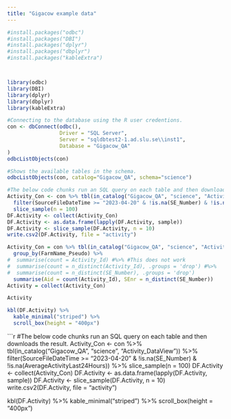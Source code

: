 ```yaml
---
title: "Gigacow example data"
---
```


```r
#install.packages("odbc")
#install.packages("DBI")
#install.packages("dplyr")
#install.packages("dbplyr")
#install.packages("kableExtra")



library(odbc)
library(DBI)
library(dplyr)
library(dbplyr)
library(kableExtra)

#Connecting to the database using the R user credentions.
con <- dbConnect(odbc(),
                 Driver = "SQL Server",
                 Server = "sqldbtest2-1.ad.slu.se\\inst1",
                 Database = "Gigacow_QA"
)
odbcListObjects(con)

#Shows the available tables in the schema.
odbcListObjects(con, catalog="Gigacow_QA", schema="science")
```

```r
#The below code chunks run an SQL query on each table and then downloads the result.
Activity_Con <- con %>% tbl(in_catalog("Gigacow_QA", "science", "Activity_DataView")) %>%
  filter(SourceFileDateTime >= "2023-04-20" & !is.na(SE_Number) & !is.na(AverageActivityLast24Hours)) %>%
  slice_sample(n = 100)
DF.Activity <- collect(Activity_Con)
DF.Activity <- as.data.frame(lapply(DF.Activity, sample))
DF.Activity <- slice_sample(DF.Activity, n = 10)
write.csv2(DF.Activity, file = "activity")

Activity_Con = con %>% tbl(in_catalog("Gigacow_QA", "science", "Activity_DataView")) %>%
  group_by(FarmName_Pseudo) %>%
#  summarise(count = Activity_Id) #%>% #This does not work
#  summarise(count = n_distinct(Activity_Id), .groups = 'drop') #%>%
#  summarise(count = n_distinct(SE_Number), .groups = 'drop')
  summarise(Aid = count(Activity_Id), SEnr = n_distinct(SE_Number))
Activity = collect(Activity_Con)

Activity

kbl(DF.Activity) %>%
  kable_minimal("striped") %>%
  scroll_box(height = "400px")
```

```r
#The below code chunks run an SQL query on each table and then downloads the result.
Activity_Con <- con %>% tbl(in_catalog("Gigacow_QA", "science", "Activity_DataView")) %>%
  filter(SourceFileDateTime >= "2023-04-20" & !is.na(SE_Number) & !is.na(AverageActivityLast24Hours)) %>%
  slice_sample(n = 100)
DF.Activity <- collect(Activity_Con)
DF.Activity <- as.data.frame(lapply(DF.Activity, sample))
DF.Activity <- slice_sample(DF.Activity, n = 10)
write.csv2(DF.Activity, file = "activity")

kbl(DF.Activity) %>%
  kable_minimal("striped") %>%
  scroll_box(height = "400px")